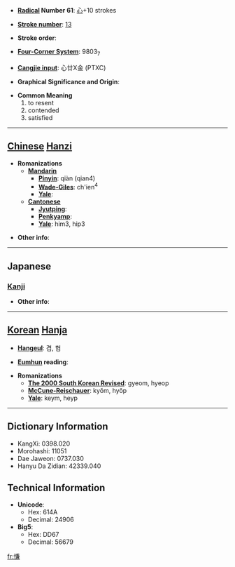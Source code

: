 * '''[[Wiktionary:Chinese radical index| Radical]] Number 61''': [[Wiktionary:Chinese radical index 心|心]]+10 strokes

* '''[[Wiktionary:Chinese total strokes index|Stroke number]]''': [[Wiktionary:Chinese total strokes index 13|13]]

* '''Stroke order''': 

* '''[[Wiktionary:Chinese four corner index|Four-Corner System]]''': 9803<sub>7</sub>

* '''[[Wiktionary:Chinese Cangjie index|Cangjie input]]''': 心廿X金 (PTXC)

* '''Graphical Significance and Origin''': 

* '''Common Meaning'''
*#to resent
*# contended
*# satisfied


----

== [[Chinese]] [[Hanzi]] ==

* '''Romanizations'''
** '''[[Mandarin]]'''
*** '''[[Pinyin]]''': qiàn (qian4)
*** '''[[Wade-Giles]]''': ch'ien<sup>4</sup>
*** '''[[Yale]]''': 
** '''[[Cantonese]]'''
*** '''[[Jyutping]]''':
*** '''[[Penkyamp]]''': 
*** '''[[Yale]]''': him3, hip3

* '''Other info''': 

----

==Japanese==
===[[Kanji]]===
{{kanji|on readings=[[けん]] (ken), [[きょう]] (kyō)
|kun readings=[[うらむ]] (uramu), [[あきたりる]] (akitariru)
}}

* '''Other info''':  

----

== [[Korean]] [[Hanja]] ==

* '''[[Hangeul]]''': 겸, 협

* '''[[Eumhun]] reading''': 

* '''Romanizations'''
** '''[[The 2000 South Korean Revised Romanization|The 2000 South Korean Revised]]''': gyeom, hyeop
** '''[[McCune-Reischauer]]''': kyŏm, hyŏp
** '''[[Yale]]''': keym, heyp

----

== Dictionary Information ==

* KangXi: 0398.020
* Morohashi: 11051
* Dae Jaweon: 0737.030
* Hanyu Da Zidian: 42339.040

== Technical Information ==

* '''Unicode''':
** Hex: 614A
** Decimal: 24906
* '''Big5''':
** Hex: DD67
** Decimal: 56679

[[fr:慊]]